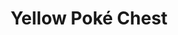 ---
title: "Yellow Poké Chest"
meta_title: "Yellow Poké Chest craft"
description: "Craft de Yellow Poké Chest"
rank: "s"
draft: false
name: "Yellow Poké Chest"
recipe_img: "https://wiki.pokexgames.com/images/7/7e/Yellow_Pok%C3%A9_Chest.png"
level: 100
craft_time: 14400
result: 1
value_npc: 1
ingredients:
  - name: "Drawing Clipboards"
    quantity: 10
    item_img: "https://wiki.pokexgames.com/images/3/36/Drawing_Clipboard.png"
    value_npc: 1
  - name: "Elefish Fin"
    quantity: 4
    item_img: "https://wiki.pokexgames.com/images/1/1f/Elefish_Fin.png"
    value_npc: 1
  - name: "Small Bird Beak"
    quantity: 5
    item_img: "https://wiki.pokexgames.com/images/3/33/Small_Bird_Beak.png"
    value_npc: 1
  - name: "Mole Hair"
    quantity: 3
    item_img: "https://wiki.pokexgames.com/images/f/f3/Mole_Hair.png"
    value_npc: 1
  - name: "Royal Mane"
    quantity: 3
    item_img: "https://wiki.pokexgames.com/images/2/20/Royal_Mane.png"
    value_npc: 1
  - name: "White Hair"
    quantity: 3
    item_img: "https://wiki.pokexgames.com/images/f/f7/White_Hair.png"
    value_npc: 1
---